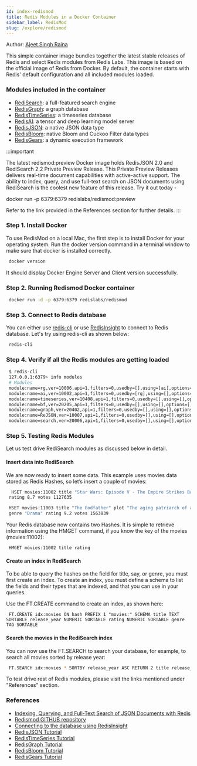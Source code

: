 ```yaml
---
id: index-redismod
title: Redis Modules in a Docker Container
sidebar_label: RedisMod
slug: /explore/redismod
---
```



Author: [Ajeet Singh Raina](https://twitter.com/ajeetsraina)


This simple container image bundles together the latest stable releases of Redis and select Redis modules from Redis Labs.
This image is based on the official image of Redis from Docker. By default, the container starts with Redis' default configuration and all included modules loaded.

### Modules included in the container

- [RediSearch](https://redislabs.com/modules/redis-search/): a full-featured search engine
- [RedisGraph](https://redislabs.com/modules/redis-graph/): a graph database
- [RedisTimeSeries](https://redislabs.com/modules/redis-timeseries/): a timeseries database
- [RedisAI](https://redislabs.com/modules/redis-ai/): a tensor and deep learning model server
- [RedisJSON](https://redislabs.com/modules/redis-json/): a native JSON data type
- [RedisBloom](https://redislabs.com/modules/redis-bloom/): native Bloom and Cuckoo Filter data types
- [RedisGears](https://redislabs.com/modules/redis-gears/): a dynamic execution framework


:::important

The latest redismod:preview Docker image holds RedisJSON 2.0 and RediSearch 2.2 Private Preview Release. This Private Preview Releases delivers real-time document capabilities with active-active support. The ability to index, query, and use full-text search on JSON documents using RediSearch is the coolest new feature of this release. Try it out today -

docker run -p 6379:6379 redislabs/redismod:preview

Refer to the link provided in the References section for further details.
:::

### Step 1. Install Docker

To use RedisMod on a local Mac, the first step is to install Docker for your operating system. 
Run the docker version command in a terminal window to make sure that docker is installed correctly.

 ```bash
  docker version
 ```

It should display Docker Engine Server and Client version successfully.


### Step 2. Running Redismod Docker container


 ```bash
  docker run -d -p 6379:6379 redislabs/redismod
 ```


### Step 3. Connect to Redis database

You can either use [redis-cli](/create/homebrew) or use [RedisInsight](/explore/redisinsight/getting-started) to connect to Redis database.
Let's try using redis-cli as shown below:



 ```bash
  redis-cli
 ```

### Step 4. Verify if all the Redis modules are getting loaded


 ```bash
  $ redis-cli 
  127.0.0.1:6379> info modules
  # Modules
  module:name=rg,ver=10006,api=1,filters=0,usedby=[],using=[ai],options=[]
  module:name=ai,ver=10002,api=1,filters=0,usedby=[rg],using=[],options=[]
  module:name=timeseries,ver=10408,api=1,filters=0,usedby=[],using=[],options=[]
  module:name=bf,ver=20205,api=1,filters=0,usedby=[],using=[],options=[]
  module:name=graph,ver=20402,api=1,filters=0,usedby=[],using=[],options=[]
  module:name=ReJSON,ver=10007,api=1,filters=0,usedby=[],using=[],options=[]
  module:name=search,ver=20006,api=1,filters=0,usedby=[],using=[],options=[]
 ```



### Step 5. Testing Redis Modules

Let us test drive RediSearch modules as discussed below in detail.

#### Insert data into RediSearch

We are now ready to insert some data. This example uses movies data stored as Redis Hashes, so let’s insert a couple of movies:

```bash
  HSET movies:11002 title "Star Wars: Episode V - The Empire Strikes Back" plot "Luke Skywalker begins Jedi training with Yoda." release_year 1980 genre "Action"   
 rating 8.7 votes 1127635
```

```bash
 HSET movies:11003 title "The Godfather" plot "The aging patriarch of an organized crime dynasty transfers control of his empire to his son." release_year 1972     
 genre "Drama" rating 9.2 votes 1563839 
```

Your Redis database now contains two Hashes. It is simple to retrieve information using the HMGET command, if you know the key of the movies (movies:11002):

 ```
  HMGET movies:11002 title rating
 ```

#### Create an index in RediSearch

To be able to query the hashes on the field for title, say, or genre, you must first create an index. To create an index, you must define a schema to list the fields and their types that are indexed, and that you can use in your queries.

Use the FT.CREATE command to create an index, as shown here:

 ```
  FT.CREATE idx:movies ON hash PREFIX 1 "movies:" SCHEMA title TEXT SORTABLE release_year NUMERIC SORTABLE rating NUMERIC SORTABLE genre TAG SORTABLE
 ```

#### Search the movies in the RediSearch index

You can now use the FT.SEARCH to search your database, for example, to search all movies sorted by release year:

 ```bash
  FT.SEARCH idx:movies * SORTBY release_year ASC RETURN 2 title release_year
 ```

To test drive rest of Redis modules, please visit the links mentioned under "References" section.


### References

 - [Indexing, Querying, and Full-Text Search of JSON Documents with Redis](https://redislabs.com/blog/index-and-query-json-docs-with-redis/)
 - [Redismod GITHUB repository](https://github.com/RedisLabsModules/redismod)
 - [Connecting to the database using RedisInsight](https://developer.redislabs.com/explore/redisinsight/)
 - [RedisJSON Tutorial](https://developer.redislabs.com/howtos/redisjson)
 - [RedisTimeSeries Tutorial](https://developer.redislabs.com/howtos/redistimeseries)
 - [RedisGraph Tutorial](https://developer.redislabs.com/howtos/redisgraph)
 - [RedisBloom Tutorial](https://developer.redislabs.com/howtos/redisbloom)
 - [RedisGears Tutorial](https://developer.redislabs.com/howtos/redisgears)
